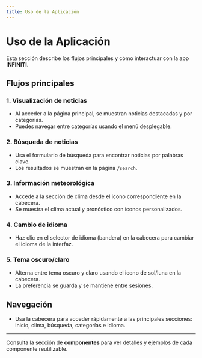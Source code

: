 ```yaml
---
title: Uso de la Aplicación
---
```


# Uso de la Aplicación

Esta sección describe los flujos principales y cómo interactuar con la app **INFINITI**.

## Flujos principales

### 1. Visualización de noticias

- Al acceder a la página principal, se muestran noticias destacadas y por categorías.
- Puedes navegar entre categorías usando el menú desplegable.

### 2. Búsqueda de noticias

- Usa el formulario de búsqueda para encontrar noticias por palabras clave.
- Los resultados se muestran en la página `/search`.

### 3. Información meteorológica

- Accede a la sección de clima desde el icono correspondiente en la cabecera.
- Se muestra el clima actual y pronóstico con iconos personalizados.

### 4. Cambio de idioma

- Haz clic en el selector de idioma (bandera) en la cabecera para cambiar el idioma de la interfaz.

### 5. Tema oscuro/claro

- Alterna entre tema oscuro y claro usando el icono de sol/luna en la cabecera.
- La preferencia se guarda y se mantiene entre sesiones.

## Navegación

- Usa la cabecera para acceder rápidamente a las principales secciones: inicio, clima, búsqueda, categorías e idioma.

---

Consulta la sección de **componentes** para ver detalles y ejemplos de cada componente reutilizable.
